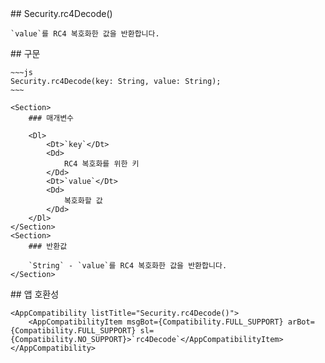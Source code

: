 
<Section>
    ## Security.rc4Decode()

    `value`를 RC4 복호화한 값을 반환합니다.
</Section>
<Section>
    ## 구문

    ~~~js
    Security.rc4Decode(key: String, value: String);
    ~~~

    <Section>
        ### 매개변수

        <Dl>
            <Dt>`key`</Dt>
            <Dd>
                RC4 복호화를 위한 키
            </Dd>
            <Dt>`value`</Dt>
            <Dd>
                복호화할 값
            </Dd>
        </Dl>
    </Section>
    <Section>
        ### 반환값

        `String` - `value`를 RC4 복호화한 값을 반환합니다.
    </Section>
</Section>
<Section>
    ## 앱 호환성

    <AppCompatibility listTitle="Security.rc4Decode()">
        <AppCompatibilityItem msgBot={Compatibility.FULL_SUPPORT} arBot={Compatibility.FULL_SUPPORT} sl={Compatibility.NO_SUPPORT}>`rc4Decode`</AppCompatibilityItem>
    </AppCompatibility>
</Section>
